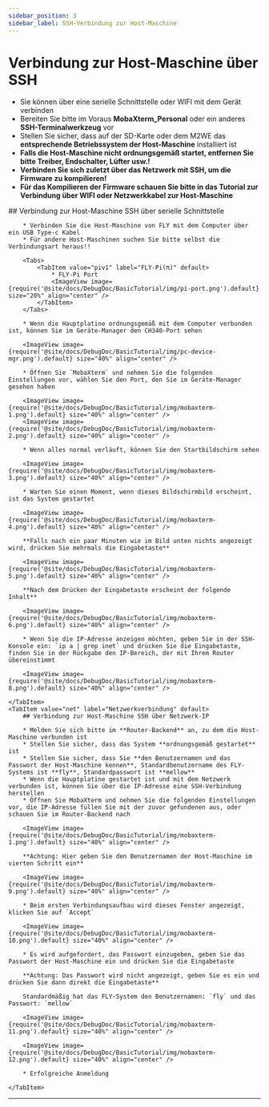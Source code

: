 ```yaml
---
sidebar_position: 3
sidebar_label: SSH-Verbindung zur Host-Maschine
---
```



# Verbindung zur Host-Maschine über SSH

* Sie können über eine serielle Schnittstelle oder WIFI mit dem Gerät verbinden
* Bereiten Sie bitte im Voraus **MobaXterm_Personal** oder ein anderes **SSH-Terminalwerkzeug** vor
* Stellen Sie sicher, dass auf der SD-Karte oder dem M2WE das **entsprechende Betriebssystem der Host-Maschine** installiert ist
* **Falls die Host-Maschine nicht ordnungsgemäß startet, entfernen Sie bitte Treiber, Endschalter, Lüfter usw.!**
* **Verbinden Sie sich zuletzt über das Netzwerk mit SSH, um die Firmware zu kompilieren!**
* **Für das Kompilieren der Firmware schauen Sie bitte in das Tutorial zur Verbindung über WIFI oder Netzwerkkabel zur Host-Maschine**

<Tabs>
    <TabItem value="serial" label="Serielle Verbindung" default>
        ## Verbindung zur Host-Maschine SSH über serielle Schnittstelle

        * Verbinden Sie die Host-Maschine von FLY mit dem Computer über ein USB Type-c Kabel
        * Für andere Host-Maschinen suchen Sie bitte selbst die Verbindungsart heraus!!

        <Tabs>
            <TabItem value="piv1" label="FLY-Pi(π)" default>
                * FLY-Pi Port
                <ImageView image={require('@site/docs/DebugDoc/BasicTutorial/img/pi-port.png').default} size="20%" align="center" />
            </TabItem>
        </Tabs>

        * Wenn die Hauptplatine ordnungsgemäß mit dem Computer verbunden ist, können Sie im Geräte-Manager den CH340-Port sehen

        <ImageView image={require('@site/docs/DebugDoc/BasicTutorial/img/pc-device-mgr.png').default} size="40%" align="center" />

        * Öffnen Sie `MobaXterm` und nehmen Sie die folgenden Einstellungen vor, wählen Sie den Port, den Sie im Geräte-Manager gesehen haben

        <ImageView image={require('@site/docs/DebugDoc/BasicTutorial/img/mobaxterm-1.png').default} size="40%" align="center" />
        <ImageView image={require('@site/docs/DebugDoc/BasicTutorial/img/mobaxterm-2.png').default} size="40%" align="center" />

        * Wenn alles normal verläuft, können Sie den Startbildschirm sehen

        <ImageView image={require('@site/docs/DebugDoc/BasicTutorial/img/mobaxterm-3.png').default} size="40%" align="center" />

        * Warten Sie einen Moment, wenn dieses Bildschirmbild erscheint, ist das System gestartet

        <ImageView image={require('@site/docs/DebugDoc/BasicTutorial/img/mobaxterm-4.png').default} size="40%" align="center" />

        **Falls nach ein paar Minuten wie im Bild unten nichts angezeigt wird, drücken Sie mehrmals die Eingabetaste**

        <ImageView image={require('@site/docs/DebugDoc/BasicTutorial/img/mobaxterm-5.png').default} size="40%" align="center" />

        **Nach dem Drücken der Eingabetaste erscheint der folgende Inhalt**

        <ImageView image={require('@site/docs/DebugDoc/BasicTutorial/img/mobaxterm-6.png').default} size="40%" align="center" />

        * Wenn Sie die IP-Adresse anzeigen möchten, geben Sie in der SSH-Konsole ein: `ip a | grep inet` und drücken Sie die Eingabetaste, finden Sie in der Rückgabe den IP-Bereich, der mit Ihrem Router übereinstimmt

        <ImageView image={require('@site/docs/DebugDoc/BasicTutorial/img/mobaxterm-8.png').default} size="40%" align="center" />

    </TabItem>
    <TabItem value="net" label="Netzwerkverbindung" default>
        ## Verbindung zur Host-Maschine SSH über Netzwerk-IP

        * Melden Sie sich bitte im **Router-Backend** an, zu dem die Host-Maschine verbunden ist
        * Stellen Sie sicher, dass das System **ordnungsgemäß gestartet** ist
        * Stellen Sie sicher, dass Sie **den Benutzernamen und das Passwort der Host-Maschine kennen**, Standardbenutzername des FLY-Systems ist **fly**, Standardpasswort ist **mellow**
        * Wenn die Hauptplatine gestartet ist und mit dem Netzwerk verbunden ist, können Sie über die IP-Adresse eine SSH-Verbindung herstellen
        * Öffnen Sie MobaXterm und nehmen Sie die folgenden Einstellungen vor, die IP-Adresse füllen Sie mit der zuvor gefundenen aus, oder schauen Sie im Router-Backend nach

        <ImageView image={require('@site/docs/DebugDoc/BasicTutorial/img/mobaxterm-1.png').default} size="40%" align="center" />

        **Achtung: Hier geben Sie den Benutzernamen der Host-Maschine im vierten Schritt ein**

        <ImageView image={require('@site/docs/DebugDoc/BasicTutorial/img/mobaxterm-9.png').default} size="40%" align="center" />

        * Beim ersten Verbindungsaufbau wird dieses Fenster angezeigt, klicken Sie auf `Accept`

        <ImageView image={require('@site/docs/DebugDoc/BasicTutorial/img/mobaxterm-10.png').default} size="40%" align="center" />

        * Es wird aufgefordert, das Passwort einzugeben, geben Sie das Passwort der Host-Maschine ein und drücken Sie die Eingabetaste

        **Achtung: Das Passwort wird nicht angezeigt, geben Sie es ein und drücken Sie dann direkt die Eingabetaste**

        Standardmäßig hat das FLY-System den Benutzernamen: `fly` und das Passwort: `mellow`

        <ImageView image={require('@site/docs/DebugDoc/BasicTutorial/img/mobaxterm-11.png').default} size="40%" align="center" />

        <ImageView image={require('@site/docs/DebugDoc/BasicTutorial/img/mobaxterm-12.png').default} size="40%" align="center" />

        * Erfolgreiche Anmeldung

    </TabItem>
</Tabs>

----